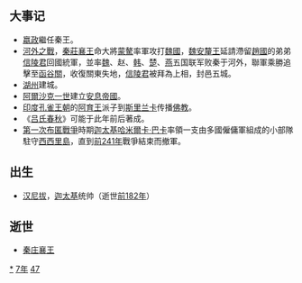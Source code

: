 {{yearTOC|-247|[[齊王建|齊王建]]十八年 [[趙孝成王|趙孝成王]]十九年 [[魏安僖王|魏安僖王]]三十年 [[韓桓惠王|韓桓惠王]]二十六年 [[秦莊襄王|秦莊襄王]]三年 [[楚考烈王|楚考烈王]]十六年 [[衛元君|衛元君]]五年 [[燕王喜|燕王喜]]八年}}

== 大事记 ==
*[[嬴政|嬴政]]繼任秦王。
*[[河外之戰|河外之戰]]，[[秦莊襄王|秦莊襄王]]命大將[[蒙驁|蒙驁]]率軍攻打[[魏國|魏國]]，[[魏安釐王|魏安釐王]]延請滯留[[趙國|趙國]]的弟弟[[信陵君|信陵君]]回國統軍，並率[[魏国_(战国)|魏]]、赵、[[韩国_(诸侯)|韩]]、[[楚国|楚]]、[[燕国|燕]]五国联军败秦于河外，聯軍乘勝追擊至[[函谷關|函谷關]]，收復關東失地，[[信陵君|信陵君]]被拜為上相，封邑五城。
*[[湖州|湖州]]建城。
*[[阿爾沙克一世|阿爾沙克一世]]建立[[安息帝國|安息帝國]]。
*[[印度|印度]][[孔雀王朝|孔雀王朝]]的[[阿育王|阿育王]]派子到[[斯里兰卡|斯里兰卡]]传播[[佛教|佛教]]。
*《[[吕氏春秋|吕氏春秋]]》可能于此年前后著成。
*[[第一次布匿戰爭|第一次布匿戰爭]]時期[[迦太基|迦太基]][[哈米爾卡·巴卡|哈米爾卡·巴卡]]率領一支由多國僱傭軍組成的小部隊駐守[[西西里島|西西里島]]，直到[[前241年|前241年]]戰爭結束而撤軍。

== 出生 ==
* [[汉尼拔|汉尼拔]]，[[迦太基|迦太基]]统帅（逝世[[前182年|前182年]]）

== 逝世 ==
{{Wikisource year mention}}
* [[秦庄襄王|秦庄襄王]]

[[Category:前247年|*]]
[[Category:前240年代|7年]]
[[Category:前3世纪各年|47]]